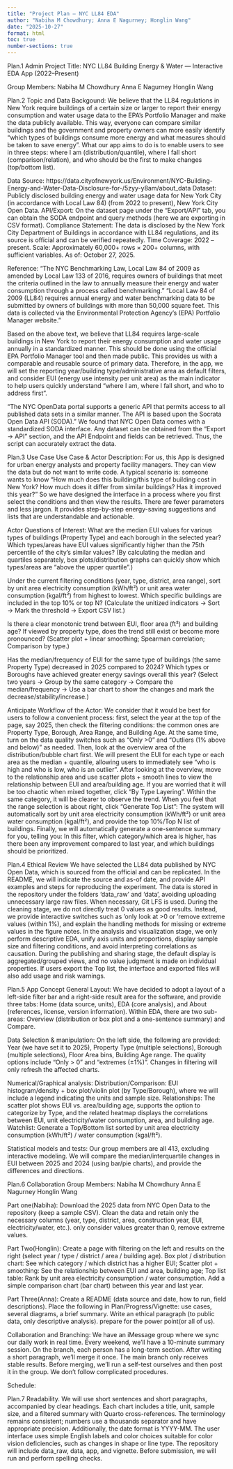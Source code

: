 ```yaml
---
title: "Project Plan — NYC LL84 EDA"
author: "Nabiha M Chowdhury; Anna E Nagurney; Honglin Wang"
date: "2025-10-27"
format: html
toc: true
number-sections: true
---
```



Plan.1 Admin
Project Title: 
NYC LL84 Building Energy & Water — Interactive EDA App (2022–Present)

Group Members:
Nabiha M Chowdhury
Anna E Nagurney
Honglin Wang

Plan.2 Topic and Data
Backgound:
We believe that the LL84 regulations in New York require buildings of a certain size or larger to report their energy consumption and water usage data to the EPA's Portfolio Manager and make the data publicly available. This way, everyone can compare similar buildings and the government and property owners can more easily identify "which types of buildings consume more energy and what measures should be taken to save energy". What our app aims to do is to enable users to see in three steps: where I am (distribution/quantile), where I fall short (comparison/relation), and who should be the first to make changes (top/bottom list).

Data Source:
https://data.cityofnewyork.us/Environment/NYC-Building-Energy-and-Water-Data-Disclosure-for-/5zyy-y8am/about_data
Dataset: Publicly disclosed building energy and water usage data for New York City (in accordance with Local Law 84) (from 2022 to present), New York City Open Data.
API/Export: On the dataset page under the "Export/API" tab, you can obtain the SODA endpoint and query methods (here we are exporting in CSV format).
Compliance Statement: The data is disclosed by the New York City Department of Buildings in accordance with LL84 regulations, and its source is official and can be verified repeatedly.
Time Coverage: 2022 – present.
Scale: Approximately 60,000+ rows × 200+ columns, with sufficient variables. 
As of: October 27, 2025.

Reference:
“The NYC Benchmarking Law, Local Law 84 of 2009 as amended by Local Law 133 of 2016, requires owners of buildings that meet the criteria outlined in the law to annually measure their energy and water consumption through a process called benchmarking.” 
“Local Law 84 of 2009 (LL84) requires annual energy and water benchmarking data to be submitted by owners of buildings with more than 50,000 square feet. This data is collected via the Environmental Protection Agency's (EPA) Portfolio Manager website.”

Based on the above text, we believe that LL84 requires large-scale buildings in New York to report their energy consumption and water usage annually in a standardized manner. This should be done using the official EPA Portfolio Manager tool and then made public. This provides us with a comparable and reusable source of primary data. Therefore, in the app, we will set the reporting year/building type/administrative area as default filters, and consider EUI (energy use intensity per unit area) as the main indicator to help users quickly understand "where I am, where I fall short, and who to address first".

“The NYC OpenData portal supports a generic API that permits access to all published data sets in a similar manner. The API is based upon the Socrata Open Data API (SODA).”
We found that NYC Open Data comes with a standardized SODA interface. Any dataset can be obtained from the "Export → API" section, and the API Endpoint and fields can be retrieved. Thus, the script can accurately extract the data.


Plan.3 Use Case
Use Case & Actor Description:
For us, this App is designed for urban energy analysts and property facility managers. They can view the data but do not want to write code. A typical scenario is: someone wants to know "How much does this building/this type of building cost in New York? How much does it differ from similar buildings? Has it improved this year?" So we have designed the interface in a process where you first select the conditions and then view the results. There are fewer parameters and less jargon. It provides step-by-step energy-saving suggestions and lists that are understandable and actionable.

Actor Questions of Interest:
What are the median EUI values for various types of buildings (Property Type) and each borough in the selected year? Which types/areas have EUI values significantly higher than the 75th percentile of the city's similar values? 
(By calculating the median and quartiles separately, box plots/distribution graphs can quickly show which types/areas are "above the upper quartile".) 

Under the current filtering conditions (year, type, district, area range), sort by unit area electricity consumption (kWh/ft²) or unit area water consumption (kgal/ft²) from highest to lowest. Which specific buildings are included in the top 10% or top N?
(Calculate the unitized indicators → Sort → Mark the threshold → Export CSV list.) 

Is there a clear monotonic trend between EUI, floor area (ft²) and building age? If viewed by property type, does the trend still exist or become more pronounced?
(Scatter plot + linear smoothing; Spearman correlation; Comparison by type.) 

Has the median/frequency of EUI for the same type of buildings (the same Property Type) decreased in 2025 compared to 2024? Which types or Boroughs have achieved greater energy savings overall this year?
(Select two years → Group by the same category → Compare the median/frequency → Use a bar chart to show the changes and mark the decrease/stability/increase.)

Anticipate Workflow of the Actor:
We consider that it would be best for users to follow a convenient process: first, select the year at the top of the page, say 2025, then check the filtering conditions: the common ones are Property Type, Borough, Area Range, and Building Age. At the same time, turn on the data quality switches such as "Only >0" and "Outliers (1% above and below)" as needed. Then, look at the overview area of the distribution/bubble chart first. We will present the EUI for each type or each area as the median + quantile, allowing users to immediately see "who is high and who is low, who is an outlier". After looking at the overview, move to the relationship area and use scatter plots + smooth lines to view the relationship between EUI and area/building age. If you are worried that it will be too chaotic when mixed together, click "By Type Layering". Within the same category, it will be clearer to observe the trend. When you feel that the range selection is about right, click "Generate Top List": The system will automatically sort by unit area electricity consumption (kWh/ft²) or unit area water consumption (kgal/ft²), and provide the top 10%/Top N list of buildings. Finally, we will automatically generate a one-sentence summary for you, telling you: In this filter, which category/which area is higher, has there been any improvement compared to last year, and which buildings should be prioritized.

Plan.4 Ethical Review
We have selected the LL84 data published by NYC Open Data, which is sourced from the official and can be replicated. In the README, we will indicate the source and as-of date, and provide API examples and steps for reproducing the experiment. The data is stored in the repository under the folders 'data_raw' and 'data', avoiding uploading unnecessary large raw files. When necessary, Git LFS is used. During the cleaning stage, we do not directly treat 0 values as good results. Instead, we provide interactive switches such as 'only look at >0 or 'remove extreme values (within 1%), and explain the handling methods for missing or extreme values in the figure notes. In the analysis and visualization stage, we only perform descriptive EDA, unify axis units and proportions, display sample size and filtering conditions, and avoid interpreting correlations as causation. During the publishing and sharing stage, the default display is aggregated/grouped views, and no value judgment is made on individual properties. If users export the Top list, the interface and exported files will also add usage and risk warnings.

Plan.5 App Concept
General Layout:
We have decided to adopt a layout of a left-side filter bar and a right-side result area for the software, and provide three tabs: Home (data source, units), EDA (core analysis), and About (references, license, version information). Within EDA, there are two sub-areas: Overview (distribution or box plot and a one-sentence summary) and Compare.

Data Selection & manipulation:
On the left side, the following are provided: Year (we have set it to 2025), Property Type (multiple selections), Borough (multiple selections), Floor Area bins, Building Age range. The quality options include "Only > 0" and "extremes (±1%)". Changes in filtering will only refresh the affected charts. 

Numerical/Graphical analysis:
Distribution/Comparison: EUI histogram/density + box plot/violin plot (by Type/Borough), where we will include a legend indicating the units and sample size. 
Relationships: The scatter plot shows EUI vs. area/building age, supports the option to categorize by Type, and the related heatmap displays the correlations between EUI, unit electricity/water consumption, area, and building age. 
Watchlist: Generate a Top/Bottom list sorted by unit area electricity consumption (kWh/ft²) / water consumption (kgal/ft²). 

Statistical models and tests:
Our group members are all 413, excluding interactive modeling. We will compare the median/interquartile changes in EUI between 2025 and 2024 (using bar/pie charts), and provide the differences and directions.


Plan.6 Collaboration
Group Members:
Nabiha M Chowdhury
Anna E Nagurney
Honglin Wang

Part one(Nabiha):
Download the 2025 data from NYC Open Data to the repository (keep a sample CSV).
Clean the data and retain only the necessary columns (year, type, district, area, construction year, EUI, electricity/water, etc.).
only consider values greater than 0, remove extreme values. 

Part Two(Honglin):
Create a page with filtering on the left and results on the right (select year / type / district / area / building age).
Box plot / distribution chart: See which category / which district has a higher EUI;
Scatter plot + smoothing: See the relationship between EUI and area, building age;
Top list table: Rank by unit area electricity consumption / water consumption.
Add a simple comparison chart (bar chart) between this year and last year. 

Part Three(Anna):
Create a README (data source and date, how to run, field descriptions).
Place the following in Plan/Progress/Vignette: use cases, several diagrams, a brief summary.
Write an ethical paragraph (to public data, only descriptive analysis).
prepare for the power point(or all of us).

Collaboration and Branching:
We have an iMessage group where we sync our daily work in real time. Every weekend, we'll have a 10-minute summary session. On the branch, each person has a long-term section. After writing a short paragraph, we'll merge it once. The main branch only receives stable results. Before merging, we'll run a self-test ourselves and then post it in the group. We don't follow complicated procedures.

Schedule:



Plan.7 Readability. 
We will use short sentences and short paragraphs, accompanied by clear headings. Each chart includes a title, unit, sample size, and a filtered summary with Quarto cross-references. The terminology remains consistent; numbers use a thousands separator and have appropriate precision. Additionally, the date format is YYYY-MM. The user interface uses simple English labels and color choices suitable for color vision deficiencies, such as changes in shape or line type. The repository will include data_raw, data, app, and vignette. Before submission, we will run and perform spelling checks.
